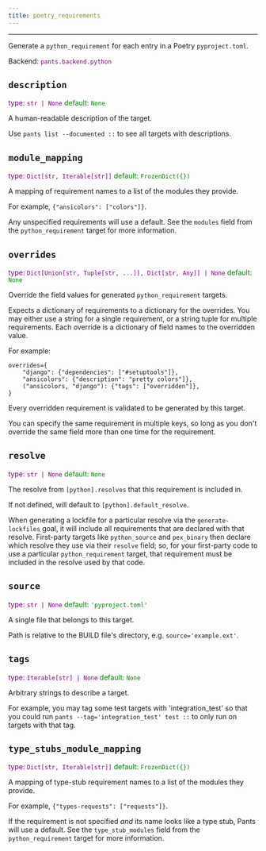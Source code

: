 ```yaml
---
title: poetry_requirements
---
```


---

Generate a `python_requirement` for each entry in a Poetry `pyproject.toml`.

Backend: <span style="color: purple"><code>pants.backend.python</code></span>

## <code>description</code>

<span style="color: purple">
  type: <code>str | None</code>
</span>
<span style="color: green">
  default: <code>None</code>
</span>

A human-readable description of the target.

Use `pants list --documented ::` to see all targets with descriptions.

## <code>module_mapping</code>

<span style="color: purple">
  type: <code>Dict[str, Iterable[str]]</code>
</span>
<span style="color: green">
  default: <code>FrozenDict({})</code>
</span>

A mapping of requirement names to a list of the modules they provide.

For example, `{"ansicolors": ["colors"]}`.

Any unspecified requirements will use a default. See the `modules` field from the `python_requirement` target for more information.

## <code>overrides</code>

<span style="color: purple">
  type: <code>Dict[Union[str, Tuple[str, ...]], Dict[str, Any]] | None</code>
</span>
<span style="color: green">
  default: <code>None</code>
</span>

Override the field values for generated `python_requirement` targets.

Expects a dictionary of requirements to a dictionary for the overrides. You may either use a string for a single requirement, or a string tuple for multiple requirements. Each override is a dictionary of field names to the overridden value.

For example:

    overrides={
        "django": {"dependencies": ["#setuptools"]},
        "ansicolors": {"description": "pretty colors"]},
        ("ansicolors, "django"): {"tags": ["overridden"]},
    }

Every overridden requirement is validated to be generated by this target.

You can specify the same requirement in multiple keys, so long as you don't override the same field more than one time for the requirement.

## <code>resolve</code>

<span style="color: purple">
  type: <code>str | None</code>
</span>
<span style="color: green">
  default: <code>None</code>
</span>

The resolve from `[python].resolves` that this requirement is included in.

If not defined, will default to `[python].default_resolve`.

When generating a lockfile for a particular resolve via the `generate-lockfiles` goal, it will include all requirements that are declared with that resolve. First-party targets like `python_source` and `pex_binary` then declare which resolve they use via their `resolve` field; so, for your first-party code to use a particular `python_requirement` target, that requirement must be included in the resolve used by that code.

## <code>source</code>

<span style="color: purple">
  type: <code>str | None</code>
</span>
<span style="color: green">
  default: <code>&#x27;pyproject.toml&#x27;</code>
</span>

A single file that belongs to this target.

Path is relative to the BUILD file's directory, e.g. `source='example.ext'`.

## <code>tags</code>

<span style="color: purple">
  type: <code>Iterable[str] | None</code>
</span>
<span style="color: green">
  default: <code>None</code>
</span>

Arbitrary strings to describe a target.

For example, you may tag some test targets with 'integration_test' so that you could run `pants --tag='integration_test' test ::` to only run on targets with that tag.

## <code>type_stubs_module_mapping</code>

<span style="color: purple">
  type: <code>Dict[str, Iterable[str]]</code>
</span>
<span style="color: green">
  default: <code>FrozenDict({})</code>
</span>

A mapping of type-stub requirement names to a list of the modules they provide.

For example, `{"types-requests": ["requests"]}`.

If the requirement is not specified _and_ its name looks like a type stub, Pants will use a default. See the `type_stub_modules` field from the `python_requirement` target for more information.
